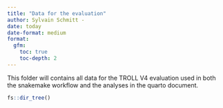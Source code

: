 ```yaml
---
title: "Data for the evaluation"
author: Sylvain Schmitt -
date: today
date-format: medium
format: 
  gfm:
    toc: true
    toc-depth: 2
---
```


This folder will contains all data for the TROLL V4 evaluation used in both the snakemake workflow and the analyses in the quarto document.

```r
fs::dir_tree()
```
